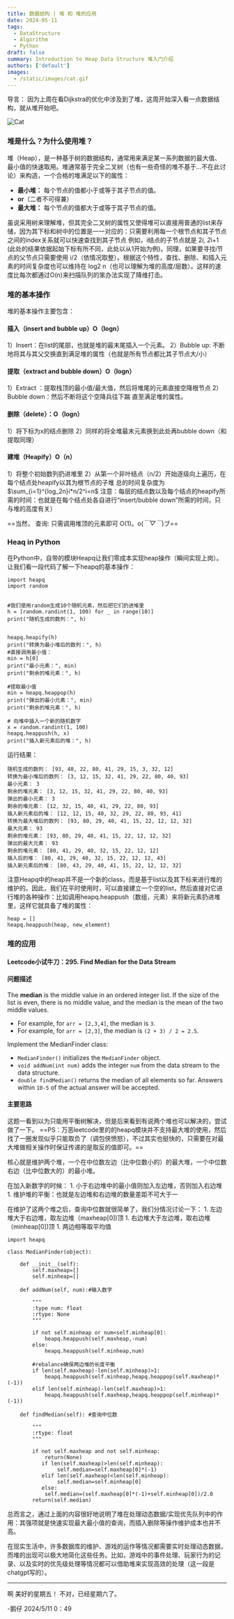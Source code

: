 ```yaml
---
title: 数据结构 | 堆 和 堆的应用
date: 2024-05-11
tags:
  - DataStructure
  - Algorithm
  - Python
draft: false
summary: Introduction to Heap Data Structure 堆入门介绍
authors: ['default']
images:
  - /static/images/cat.gif
---
```


导言：
因为上周在看Dijkstra的优化中涉及到了堆，这周开始深入看一点数据结构，就从堆开始吧。

![Cat](/static/images/cat.gif)

### 堆是什么？为什么使用堆？

堆（Heap），是一种基于树的数据结构，通常用来满足某一系列数据的最大值、最小值的快速取用。堆通常基于完全二叉树（也有一些奇怪的堆不基于…不在此讨论）来构造，一个合格的堆满足以下的属性：

- **最小堆：** 每个节点的值都小于或等于其子节点的值。
- **or**（二者不可得兼）
- **最大堆：** 每个节点的值都大于或等于其子节点的值。

虽说采用树来理解堆，但其完全二叉树的属性又使得堆可以直接用普通的list来存储，因为其下标和树中的位置是一一对应的：只需要利用每一个根节点和其子节点之间的index关系就可以快速查找到其子节点 例如，i结点的子节点就是 2*i, 2*i+1 (此处的结果依据起始下标有所不同，此处以从1开始为例)。同理，如果要寻找i节点的父节点只需要使用 i/2（依情况取整）。根据这个特性，查找、删除、和插入元素的时间复杂度也可以维持在 log2 n（也可以理解为堆的高度/层数）。这样的速度比每次都通过O(n)来扫描队列的笨办法实现了降维打击。

### 堆的基本操作

堆的基本操作主要包含：

#### 插入（insert and bubble up）O（logn）
1）Insert：在list的尾部，也就是堆的最末尾插入一个元素。
2）Bubble up: 不断地将其与其父交换直到满足堆的属性（也就是所有节点都比其子节点大/小）

#### 提取（extract and bubble down）O（logn）

1）Extract ：提取栈顶的最小值/最大值，然后将堆尾的元素直接空降根节点
2）Bubble down：然后不断将这个空降兵往下踹 直至满足堆的属性。

#### 删除（delete）：O（logn）
1）将下标为x的结点删除
2）同样的将全堆最末元素换到此处再bubble down（和提取同理）

#### 建堆（Heapify）O（n）
1）将整个初始数列扔进堆里
2）从第一个非叶结点（n/2）开始逐级向上遍历，在每个结点处heapify以其为根节点的子堆
总的时间复杂度为 $\sum_{i=1}^{log_2n}i*n/2^i=n$
	注意：每层的结点数以及每个结点的heapify所需的时间：也就是在每个结点处各自进行“insert/bubble down”所需的时间，只与堆的高度有关）

==当然， 查询:  只需调用堆顶的元素即可 O(1)。o(*￣▽￣*)ブ==

### Heaq in Python

在Python中，自带的模块Heapq让我们零成本实现heap操作（瞬间实现上岗）。让我们看一段代码了解一下heapq的基本操作：
```
import heapq
import random

  
#我们使用random生成10个随机元素，然后把它们扔进堆里
h = [random.randint(1, 100) for _ in range(10)]
print("随机生成的数列：", h)


heapq.heapify(h)
print("转换为最小堆后的数列：", h)
#直接调用最小值：
min = h[0]
print("最小元素：", min)
print("剩余的堆元素：", h)

#提取最小值
min = heapq.heappop(h)
print("弹出的最小元素：", min)
print("剩余的堆元素：", h)

# 向堆中插入一个新的随机数字
x = random.randint(1, 100)
heapq.heappush(h, x)
print("插入新元素后的堆：", h)

```
运行结果：

```
随机生成的数列： [93, 40, 22, 80, 41, 29, 15, 3, 32, 12]
转换为最小堆后的数列： [3, 12, 15, 32, 41, 29, 22, 80, 40, 93]
最小元素： 3
剩余的堆元素： [3, 12, 15, 32, 41, 29, 22, 80, 40, 93]
弹出的最小元素： 3
剩余的堆元素： [12, 32, 15, 40, 41, 29, 22, 80, 93]
插入新元素后的堆： [12, 12, 15, 40, 32, 29, 22, 80, 93, 41]
转换为最大堆后的数列： [93, 80, 29, 40, 41, 15, 22, 12, 12, 32]
最大元素： 93
剩余的堆元素： [93, 80, 29, 40, 41, 15, 22, 12, 12, 32]
弹出的最大元素： 93
剩余的堆元素： [80, 41, 29, 40, 32, 15, 22, 12, 12]
插入后的堆： [80, 41, 29, 40, 32, 15, 22, 12, 12, 43]
插入新元素后的堆： [80, 43, 29, 40, 41, 15, 22, 12, 12, 32]
```

注意Heapq中的heap并不是一个新的class，而是基于list以及其下标来进行堆的维护的。因此，我们在平时使用时，可以直接建立一个空的list，然后直接对它进行堆的各种操作：比如调用heapq.heappush（数组，元素）来将新元素扔进堆里，这样它就具备了堆的属性：
```
heap = []
heapq.heappush(heap, new_element)
```

### 堆的应用

#### Leetcode小试牛刀：295. Find Median for the Data Stream

#### 问题描述

The **median** is the middle value in an ordered integer list. If the size of the list is even, there is no middle value, and the median is the mean of the two middle values.

- For example, for `arr = [2,3,4]`, the median is `3`.
- For example, for `arr = [2,3]`, the median is `(2 + 3) / 2 = 2.5`.

Implement the MedianFinder class:

- `MedianFinder()` initializes the `MedianFinder` object.
- `void addNum(int num)` adds the integer `num` from the data stream to the data structure.
- `double findMedian()` returns the median of all elements so far. Answers within `10-5` of the actual answer will be accepted.

#### 主要思路
 
这题一看到以为只能用平衡树解决，但是后来看到有说两个堆也可以解决的，尝试做了一下。
==PS：万恶leetcode里的的heapq模块并不支持最大堆的使用，然后找了一圈发现似乎只能取负了（调包侠愤怒），不过其实也挺快的，只需要在对最大堆做相关操作时保证传递的是取反的值即可。==

核心就是维护两个堆，一个在中位数左边（比中位数小的）的最大堆，一个中位数右边（比中位数大的）的最小堆。

在加入新数字的时候：
	1. 小于右边堆中的最小值则加入左边堆，否则加入右边堆
	1. 维护堆的平衡：也就是左边堆和右边堆的数量差距不可大于一

在维护了这两个堆之后，查询中位数就很简单了，我们分情况讨论一下：
	1. 左边堆大于右边堆，取左边堆（maxheap[0])顶
	1. 右边堆大于左边堆，取右边堆（minheap[0])顶
	1. 两边相等取平均值

```
import heapq

class MedianFinder(object):

    def __init__(self):
        self.maxheap=[]
        self.minheap=[]

    def addNum(self, num):#输入数字

        """
        :type num: float
        :rtype: None
        """

        if not self.minheap or num<self.minheap[0]:
            heapq.heappush(self.maxheap,-num)
        else:
            heapq.heappush(self.minheap,num)

        #rebalance确保两边堆的长度平衡
        if len(self.maxheap)-len(self.minheap)>1:
            heapq.heappush(self.minheap,heapq.heappop(self.maxheap)*(-1))
        elif len(self.minheap)-len(self.maxheap)>1:
            heapq.heappush(self.maxheap,heapq.heappop(self.minheap)*(-1))  
  
    def findMedian(self): #查询中位数

        """
        :rtype: float
        """

        if not self.maxheap and not self.minheap:
            return(None)
           if len(self.maxheap)>len(self.minheap):
                self.median=self.maxheap[0]*(-1)
           elif len(self.maxheap)<len(self.minheap):
                self.median=self.minheap[0]
           else:
            self.median=(self.maxheap[0]*(-1)+self.minheap[0])/2.0
        return(self.median)

```

总而言之，通过上面的内容很好地说明了堆在处理动态数据/实现优先队列中的作用：其强项就是快速实现最大最小值的查询，而插入删除等操作维护成本也并不高。

在现实生活中，许多数据库的维护、游戏的运作等情况都需要实时处理动态数据，而堆的出现可以极大地简化这些任务。比如，游戏中的事件处理、玩家行为的记录、以及实时的优先级处理等情况都可以借助堆来实现高效的处理（这一段是chatgpt写的）。

---

啊 美好的星期五！
不对，已经星期六了。

-鹅仔
2024/5/11 0：49
